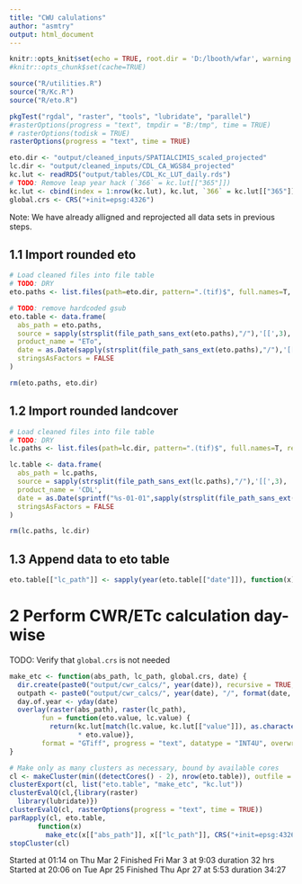 ```yaml
---
title: "CWU calulations"
author: "asmtry"
output: html_document
---
```


```r
knitr::opts_knit$set(echo = TRUE, root.dir = 'D:/lbooth/wfar', warning = TRUE, collapse = TRUE)
#knitr::opts_chunk$set(cache=TRUE)
```

```r
source("R/utilities.R")
source("R/Kc.R")
source("R/eto.R")

pkgTest("rgdal", "raster", "tools", "lubridate", "parallel")
#rasterOptions(progress = "text", tmpdir = "B:/tmp", time = TRUE)
# rasterOptions(todisk = TRUE)
rasterOptions(progress = "text", time = TRUE)
```

```r
eto.dir <- "output/cleaned_inputs/SPATIALCIMIS_scaled_projected"
lc.dir <- "output/cleaned_inputs/CDL_CA_WGS84_projected"
kc.lut <- readRDS("output/tables/CDL_Kc_LUT_daily.rds")
# TODO: Remove leap year hack (`366` = kc.lut[["365"]])
kc.lut <- cbind(index = 1:nrow(kc.lut), kc.lut, `366` = kc.lut[["365"]])
global.crs <- CRS("+init=epsg:4326")
```

Note: We have already alligned and reprojected all data sets in previous steps.

## 1.1 Import rounded eto
```r
# Load cleaned files into file table
# TODO: DRY
eto.paths <- list.files(path=eto.dir, pattern=".(tif)$", full.names=T, recursive=TRUE)

# TODO: remove hardcoded gsub
eto.table <- data.frame(
  abs_path = eto.paths,
  source = sapply(strsplit(file_path_sans_ext(eto.paths),"/"),'[[',3),
  product_name = "ETo",
  date = as.Date(sapply(strsplit(file_path_sans_ext(eto.paths),"/"),'[[',5), format="%Y-%m-%d"),
  stringsAsFactors = FALSE
)

rm(eto.paths, eto.dir)
```

## 1.2 Import rounded landcover
```r
# Load cleaned files into file table
# TODO: DRY
lc.paths <- list.files(path=lc.dir, pattern=".(tif)$", full.names=T, recursive=TRUE)

lc.table <- data.frame(
  abs_path = lc.paths,
  source = sapply(strsplit(file_path_sans_ext(lc.paths),"/"),'[[',3),
  product_name = 'CDL',
  date = as.Date(sprintf("%s-01-01",sapply(strsplit(file_path_sans_ext(lc.paths),"/"),'[[',4)), format="%F"),
  stringsAsFactors = FALSE
)

rm(lc.paths, lc.dir)

```


## 1.3 Append data to eto table

```r
eto.table[["lc_path"]] <- sapply(year(eto.table[["date"]]), function(x) lc.table[year(lc.table[["date"]]) == x,][["abs_path"]])
```


# 2 Perform CWR/ETc calculation day-wise

TODO: Verify that `global.crs` is not needed
```r
make_etc <- function(abs_path, lc_path, global.crs, date) {
  dir.create(paste0("output/cwr_calcs/", year(date)), recursive = TRUE, showWarnings = FALSE)
  outpath <- paste0("output/cwr_calcs/", year(date), "/", format(date, format="%Y_%m_%d"), ".tif")
  day.of.year <- yday(date)
  overlay(raster(abs_path), raster(lc_path), 
        fun = function(eto.value, lc.value) {
          return(kc.lut[match(lc.value, kc.lut[["value"]]), as.character(day.of.year)] 
                 * eto.value)}, 
        format = "GTiff", progress = "text", datatype = "INT4U", overwrite = TRUE, filename = outpath, forcefun = TRUE)
}

# Make only as many clusters as necessary, bound by available cores
cl <- makeCluster(min((detectCores() - 2), nrow(eto.table)), outfile = "debug.txt")
clusterExport(cl, list("eto.table", "make_etc", "kc.lut"))
clusterEvalQ(cl,{library(raster)
  library(lubridate)})
clusterEvalQ(cl, rasterOptions(progress = "text", time = TRUE))
parRapply(cl, eto.table,  
       function(x) 
         make_etc(x[["abs_path"]], x[["lc_path"]], CRS("+init=epsg:4326"), x[["date"]]))
stopCluster(cl)
```
Started at 01:14 on Thu Mar  2  Finished Fri Mar  3 at 9:03 duration 32 hrs
Started at 20:06 on Tue Apr 25  Finished Thu Apr 27 at 5:53 duration 34:27 


